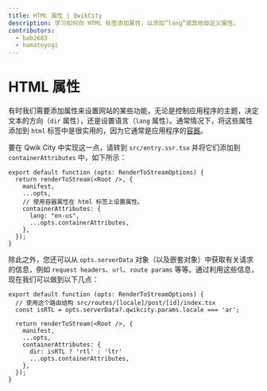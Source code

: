 ```yaml
---
title: HTML 属性 | QwikCity
description: 学习如何向 HTML 标签添加属性，以添加“lang”或其他自定义属性。
contributors:
  - bab2683
  - hamatoyogi
---
```


# HTML 属性

有时我们需要添加属性来设置网站的某些功能，无论是控制应用程序的主题，决定文本的方向（`dir` 属性），还是设置语言（`lang` 属性）。通常情况下，将这些属性添加到 `html` 标签中是很实用的，因为它通常是应用程序的[容器](../../(qwik)/advanced/containers/index.mdx)。

要在 Qwik City 中实现这一点，请转到 `src/entry.ssr.tsx` 并将它们添加到 `containerAttributes` 中，如下所示：

```tsx
export default function (opts: RenderToStreamOptions) {
  return renderToStream(<Root />, {
    manifest,
    ...opts,
    // 使用容器属性在 html 标签上设置属性。
    containerAttributes: {
      lang: "en-us",
      ...opts.containerAttributes,
    },
  });
}
```

除此之外，您还可以从 `opts.serverData` 对象（以及嵌套对象）中获取有关请求的信息，例如 `request headers`、`url`、`route params` 等等。通过利用这些信息，现在我们可以做到以下几点：

```tsx
export default function (opts: RenderToStreamOptions) {
  // 使用这个路由结构 src/routes/[locale]/post/[id]/index.tsx
  const isRTL = opts.serverData?.qwikcity.params.locale === 'ar';

  return renderToStream(<Root />, {
    manifest,
    ...opts,
    containerAttributes: {
      dir: isRTL ? 'rtl' : 'ltr'
      ...opts.containerAttributes,
    },
  });
}
```

